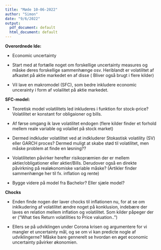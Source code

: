 ```yaml
---
title: "Møde 10-06-2022"
author: "Simon"
date: "9/6/2022"
output:
  pdf_document: default
  html_document: default
---
```


**Overordnede Ide:** 

- Economic uncertainty 

- Start med at fortælle noget om forskellige uncertainty measures og måske deres forskellige sammenhænge osv. Heriblandt er volatilitet af afkastet på aktie markedet en af disse ( Bliver også brugt i flere kilder)

- Vil lave en makromodel (SFC), som bedre inkludere economic uncerainty i form af volailitet på aktie markedet. 



**SFC-model:** 

- Teoretisk model volatilitets led inkluderes i funktion for stock-price? Volatilitet er konstant for obligaioner og bills. 

- Af førse omgang ik lave volatilitet endogen (flere kilder finder et forhold mellem reale variable og volailiet på stock market)

- Dermed indkluder volatilitet ved at indkluderer Stokastisk volatility (SV) eller GARCH proces? Dermed muligt at skabe stød til volatilitet, men måske problem at finde en løsning??


- Volatiliteten påvirker herefter risikopræmien der er mellem aktier/obligationer eller aktier/Bills. Derudover også en direkte påvirkning på realøkonomiske variable måske? (Artikler finder sammenhænge her til fx. inflation og rente)

- Bygge videre på model fra Bachelor? Eller sjæle model?


**Chocks**


- Enden finde nogen der laver chocks til inflationen nu, for at se om inklkudering af volatilitet ændre noget på konklusion, indebære der laves en relation mellem inflation og volatilitet. Som kilder påpeger der er ("What ties Return volatilities to Price valuation..")

- Ellers se på udviklingen under Corona krisen og argumentere for vi mangler et uncertainty mål, og se om vi kan predicte nogle af udviklingerne? Måske bare gennerelt se hvordan en øget economic uncertainty påvirker økonomien. 







